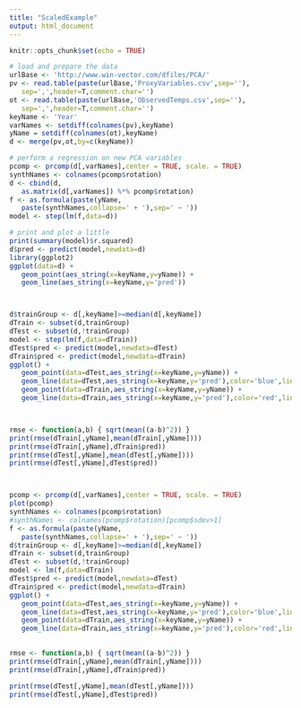 ```yaml
---
title: "ScaledExample"
output: html_document
---
```


```r
knitr::opts_chunk$set(echo = TRUE)
```


```r

# load and prepare the data
urlBase <- 'http://www.win-vector.com/dfiles/PCA/'
pv <- read.table(paste(urlBase,'ProxyVariables.csv',sep=''),
   sep=',',header=T,comment.char='')
ot <- read.table(paste(urlBase,'ObservedTemps.csv',sep=''),
   sep=',',header=T,comment.char='')
keyName <- 'Year'
varNames <- setdiff(colnames(pv),keyName)
yName = setdiff(colnames(ot),keyName)
d <- merge(pv,ot,by=c(keyName))

# perform a regression on new PCA variables
pcomp <- prcomp(d[,varNames],center = TRUE, scale. = TRUE)
synthNames <- colnames(pcomp$rotation)
d <- cbind(d,
   as.matrix(d[,varNames]) %*% pcomp$rotation)
f <- as.formula(paste(yName,
   paste(synthNames,collapse=' + '),sep=' ~ '))
model <- step(lm(f,data=d))

# print and plot a little
print(summary(model)$r.squared)
d$pred <- predict(model,newdata=d)
library(ggplot2)
ggplot(data=d) +
   geom_point(aes_string(x=keyName,y=yName)) +
   geom_line(aes_string(x=keyName,y='pred'))



d$trainGroup <- d[,keyName]>=median(d[,keyName])
dTrain <- subset(d,trainGroup)
dTest <- subset(d,!trainGroup)
model <- step(lm(f,data=dTrain))
dTest$pred <- predict(model,newdata=dTest)
dTrain$pred <- predict(model,newdata=dTrain)
ggplot() +
   geom_point(data=dTest,aes_string(x=keyName,y=yName)) +
   geom_line(data=dTest,aes_string(x=keyName,y='pred'),color='blue',linetype=2) +
   geom_point(data=dTrain,aes_string(x=keyName,y=yName)) +
   geom_line(data=dTrain,aes_string(x=keyName,y='pred'),color='red',linetype=1)



rmse <- function(a,b) { sqrt(mean((a-b)^2)) }
print(rmse(dTrain[,yName],mean(dTrain[,yName])))
print(rmse(dTrain[,yName],dTrain$pred))
print(rmse(dTest[,yName],mean(dTest[,yName])))
print(rmse(dTest[,yName],dTest$pred))



pcomp <- prcomp(d[,varNames],center = TRUE, scale. = TRUE)
plot(pcomp)
synthNames <- colnames(pcomp$rotation)
#synthNames <- colnames(pcomp$rotation)[pcomp$sdev>1]
f <- as.formula(paste(yName,
   paste(synthNames,collapse=' + '),sep=' ~ '))
d$trainGroup <- d[,keyName]>=median(d[,keyName])
dTrain <- subset(d,trainGroup)
dTest <- subset(d,!trainGroup)
model <- lm(f,data=dTrain)
dTest$pred <- predict(model,newdata=dTest)
dTrain$pred <- predict(model,newdata=dTrain)
ggplot() +
   geom_point(data=dTest,aes_string(x=keyName,y=yName)) +
   geom_line(data=dTest,aes_string(x=keyName,y='pred'),color='blue',linetype=2) +
   geom_point(data=dTrain,aes_string(x=keyName,y=yName)) +
   geom_line(data=dTrain,aes_string(x=keyName,y='pred'),color='red',linetype=1)
   

rmse <- function(a,b) { sqrt(mean((a-b)^2)) }
print(rmse(dTrain[,yName],mean(dTrain[,yName])))
print(rmse(dTrain[,yName],dTrain$pred))

print(rmse(dTest[,yName],mean(dTest[,yName])))
print(rmse(dTest[,yName],dTest$pred))
```
